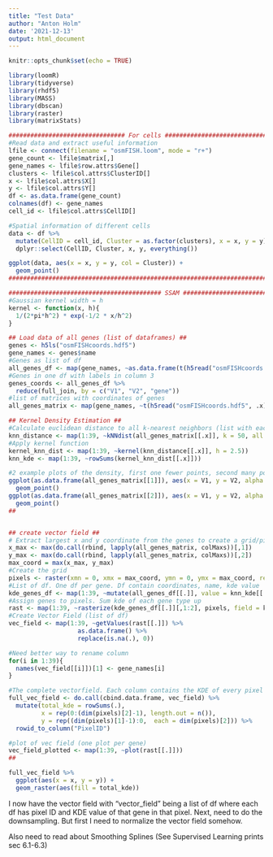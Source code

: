 ```yaml
---
title: "Test Data"
author: "Anton Holm"
date: '2021-12-13'
output: html_document
---
```


```r
knitr::opts_chunk$set(echo = TRUE)
```

```r
library(loomR)
library(tidyverse)
library(rhdf5)
library(MASS)
library(dbscan)
library(raster)
library(matrixStats)
```

```r
################################ For cells ###########################################
#Read data and extract useful information
lfile <- connect(filename = "osmFISH.loom", mode = "r+")
gene_count <- lfile$matrix[,]
gene_names <- lfile$row.attrs$Gene[]
clusters <- lfile$col.attrs$ClusterID[]
x <- lfile$col.attrs$X[]
y <- lfile$col.attrs$Y[]
df <- as.data.frame(gene_count)
colnames(df) <- gene_names
cell_id <- lfile$col.attrs$CellID[]

#Spatial information of different cells
data <- df %>% 
  mutate(CellID = cell_id, Cluster = as.factor(clusters), x = x, y = y) %>% 
  dplyr::select(CellID, Cluster, x, y, everything())

ggplot(data, aes(x = x, y = y, col = Cluster)) + 
  geom_point()
###########################################################################################
```

```r
########################################## SSAM ###########################################
#Gaussian kernel width = h
kernel <- function(x, h){
  1/(2*pi*h^2) * exp(-1/2 * x/h^2)
}

## Load data of all genes (list of dataframes) ##
genes <- h5ls("osmFISHcoords.hdf5")
gene_names <- genes$name
#Genes as list of df
all_genes_df <- map(gene_names, ~as.data.frame(t(h5read("osmFISHcoords.hdf5", .x))) %>% mutate(gene = .x))
#Genes in one df with labels in column 3
genes_coords <- all_genes_df %>% 
  reduce(full_join, by = c("V1", "V2", "gene"))
#list of matrices with coordinates of genes
all_genes_matrix <- map(gene_names, ~t(h5read("osmFISHcoords.hdf5", .x)))

## Kernel Density Estimation ##
#Calculate euclidean distance to all k-nearest neighbors (list with each gene-type in the list)
knn_distance <- map(1:39, ~kNNdist(all_genes_matrix[[.x]], k = 50, all = TRUE))
#Apply kernel function
kernel_knn_dist <- map(1:39, ~kernel(knn_distance[[.x]], h = 2.5))
knn_kde <- map(1:39, ~rowSums(kernel_knn_dist[[.x]]))

#2 example plots of the density, first one fewer points, second many points
ggplot(as.data.frame(all_genes_matrix[[1]]), aes(x = V1, y = V2, alpha = knn_kde[[1]])) +
  geom_point()
ggplot(as.data.frame(all_genes_matrix[[2]]), aes(x = V1, y = V2, alpha = knn_kde[[2]])) +
  geom_point()
##


## create vector field ##
# Extract largest x and y coordinate from the genes to create a grid/pixels
x_max <- max(do.call(rbind, lapply(all_genes_matrix, colMaxs))[,1])
y_max <- max(do.call(rbind, lapply(all_genes_matrix, colMaxs))[,2])
max_coord = max(x_max, y_max)
#Create the grid
pixels <- raster(xmn = 0, xmx = max_coord, ymn = 0, ymx = max_coord, res = 1000)
#List of df. One df per gene. Df contain coordinates, name, kde value
kde_genes_df <- map(1:39, ~mutate(all_genes_df[[.]], value = knn_kde[[.]]))
#Assign genes to pixels. Sum kde of each gene type up
rast <- map(1:39, ~rasterize(kde_genes_df[[.]][,1:2], pixels, field = kde_genes_df[[.]][4], fun = sum))
#Create Vector Field (list of df)
vec_field <- map(1:39, ~getValues(rast[[.]]) %>% 
                   as.data.frame() %>% 
                   replace(is.na(.), 0))

#Need better way to rename column
for(i in 1:39){
  names(vec_field[[i]])[1] <- gene_names[i]
}

#The complete vectorfield. Each column contains the KDE of every pixel of a gene
full_vec_field <- do.call(cbind.data.frame, vec_field) %>% 
  mutate(total_kde = rowSums(.),
         x = rep(0:(dim(pixels)[2]-1), length.out = n()),
         y = rep((dim(pixels)[1]-1):0,  each = dim(pixels)[2])) %>% 
  rowid_to_column("PixelID")

#plot of vec field (one plot per gene)
vec_field_plotted <- map(1:39, ~plot(rast[[.]]))
##

full_vec_field %>% 
  ggplot(aes(x = x, y = y)) +
  geom_raster(aes(fill = total_kde))

```

I now have the vector field with "vector_field" being a list of df where each df has pixel ID and KDE value of that gene in that pixel.
Next, need to do the downsampling. But first I need to normalize the vector field somehow.


Also need to read about Smoothing Splines (See Supervised Learning prints sec 6.1-6.3)